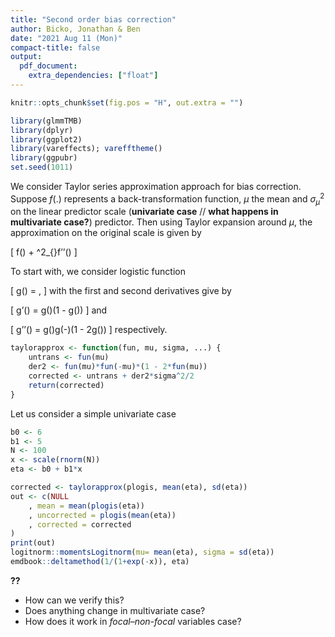 ```yaml
---
title: "Second order bias correction"
author: Bicko, Jonathan & Ben
date: "2021 Aug 11 (Mon)"
compact-title: false
output:
  pdf_document:
    extra_dependencies: ["float"]
---
```


```r
knitr::opts_chunk$set(fig.pos = "H", out.extra = "")

library(glmmTMB)
library(dplyr)
library(ggplot2)
library(vareffects); varefftheme()
library(ggpubr)
set.seed(1011)

```

\section{Introduction}

We consider Taylor series approximation approach for bias correction. Suppose $f(.)$ represents a back-transformation function, $\mu$ the mean and $\sigma^2_\mu$ on the linear predictor scale (**univariate case** // **what happens in multivariate case?**) predictor. Then using Taylor expansion around $\mu$, the approximation on the original scale is given by

\[
f(\mu) + \frac{1}{2}\sigma^2_{\mu}f''(\mu)
\]

To start with, we consider logistic function 

\[
g(\mu) = \frac{1}{1 + \exp(-\mu)},
\]
with the first and second derivatives give by

\[
g'(\mu) = g(\mu)(1 - g(\mu))
\]
and 

\[
g''(\mu) = g(\mu)g(-\mu)(1 - 2g(\mu))
\]
respectively.

```r
taylorapprox <- function(fun, mu, sigma, ...) {
	untrans <- fun(mu)
	der2 <- fun(mu)*fun(-mu)*(1 - 2*fun(mu))
	corrected <- untrans + der2*sigma^2/2
	return(corrected)
}
```

Let us consider a simple univariate case

```r
b0 <- 6
b1 <- 5
N <- 100
x <- scale(rnorm(N))
eta <- b0 + b1*x

corrected <- taylorapprox(plogis, mean(eta), sd(eta))
out <- c(NULL
	, mean = mean(plogis(eta))
	, uncorrected = plogis(mean(eta))
	, corrected = corrected
)
print(out)
logitnorm::momentsLogitnorm(mu= mean(eta), sigma = sd(eta))
emdbook::deltamethod(1/(1+exp(-x)), eta)
```

**??**

- How can we verify this?
- Does anything change in multivariate case?
- How does it work in _focal_--_non-focal_ variables case?
